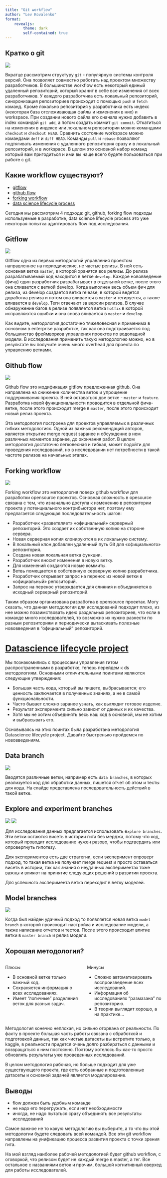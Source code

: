 ```yaml
---
title: "Git workflow"
author: "Lev Kovalenko"
format:
    revealjs:
        theme: dark
        self-contained: true
---
```

 
 
## Кратко о git
 
![](images/git_repo_structure.png){fig-align="center"}
 
 
::: {.notes}
Вкратце рассмотрим структуру ``git`` - популярную системы контроля версий. Она позволяет совместно работать над проектом множеству разработчиков. В большинстве workflow есть некоторый единый удаленный репозиторий, который хранит в себе все изменения от всех разработчиков. У каждого разработчика есть локальный репозиторий, синхронизация репозиториев происходит с помощью ``push`` и ``fetch`` команд. Кроме локально репозитория у разработчика есть индекс (некоторая база отслеживающая файлы и изменения в них) и workspace. При создании нового файла его сначала нужно добавить в index командой ``git add``, а потом создать коммит ``git commit``.
Откатиться на изменения в индексе или локальном репозитории можно командами ``checkout`` и ``checkout HEAD``. Сравнить состояние workspace можно командами  ``deff`` и ``diff HEAD``. Команды ``pull`` и ``rebase`` позволяют подтягивать изменения с удаленного репозитория сразу и в локальный репозиторий, и в workspace. В целом это основной набор команд который вам пригодиться и ими вы чаще всего будете пользоваться при работе с git.
:::
 
## Какие workflow существуют?
 
- [gitflow](https://www.atlassian.com/ru/git/tutorials/comparing-workflows/gitflow-workflow)
- [github flow](https://docs.github.com/en/get-started/quickstart/github-flow)
- [forking workflow](https://gist.github.com/Chaser324/ce0505fbed06b947d962)
- [data science lifecycle process](https://github.com/dslp/dslp)
 
::: {.notes}
Сегодня мы рассмотрим 4 подхода: git, github, forking flow подходы используемые в разработке, data science lifecycle process это уже некоторая попытка адаптировать flow под исследования.
:::
 
## Gitflow
 
![](images/gitflow.png){fig-align="center"}
 
::: {.notes}
Gitflow одна из первых методологий управления проектом направленное на периодические, не частые релизы.
В ней есть основная ветка ``master``, в которой хранятся все релизы. До релиза разрабатываемый код находится в ветке ``develop``. Каждое нововведение (фичу) один разработчик разрабатывает в отдельной ветке, после этого она сливается с веткой develop. Когда выполнен весь объем фич для релиза, из develop создается ветка release, в которой ведется доработка релиза и потом она вливается в ``master`` и тегируется, а также вливается в ``develop``. Теги отвечают за версии релизов. В случае обнаружение багов в релизе появляется ветка ``hotfix`` в которой исправляются ошибки и она снова вливается в ``master`` и ``develop``.
 
Как видите, методология достаточно тяжеловесная и применима в основном в enterprise разработке, так как она подстраивается под большинство фреймворков управления проектов по водопадной модели. В исследования применить такую методологию можно, но в результате вы получите очень много overhead для проекта по управлению ветками.
:::
 
## Github flow
 
![](images/githubworkflow.png){fig-align="center"}
 
::: {.notes}
Github flow это модификация gitflow предложенная github. Она направлена на снижение количества веток и упрощение поддерживания проекта. В ней оставаться две ветке - ``master`` и ``feature``. Разработка новой функциональности проводится в отдельной фича-ветке, после этого происходит merge в ``master``, после этого происходит новый релиз проекта.
 
Эта методология построена для проектов управляемых в различных гибких методологиях. Одной из важных рекомендаций авторов, является открытие merge request заранее и обсуждение в нем различных моментов заранее, до окончания работ. В целом методология достаточно легковесная и гибкая, может подойти для проведения исследований, но в исследовании нет потребности в такой частоте релизов на начальных этапах.
:::
 
## Forking workflow
 
![](images/forkingworkflow.png){fig-align="center"}
 
::: {.notes}
Forking workflow это методология поверх github workflow для разработки opensource проектов. Основная сложность в opesource связана с тем, что изначально доступа к изменению в репозитории проекта у потенциального контрибьютора нет, поэтому ему предлагается следующая последовательность шагов:
 
- Разработчик «разветвляет» «официальный» серверный репозиторий. Это создает их собственную копию на стороне сервера.
- Новая серверная копия клонируются в их локальную систему.
- В локальный клон добавлен удаленный путь Git для «официального» репозитория.
- Создана новая локальная ветка функции.
- Разработчик вносит изменения в новую ветку.
- Для изменений создаются новые коммиты.
- Ветвь помещается в собственную серверную копию разработчика.
- Разработчик открывает запрос на перенос из новой ветки в «официальный» репозиторий.
- Запрос на перенос утверждается для слияния и объединяется в исходный серверный репозиторий.
 
Таким образом организована разработка в opensource проектах. Могу сказать, что данная методология для исследований подходит плохо, из нее можно позаимствовать идею раздельных репозиториев, что если в команде много исследователей, то возможно их нужно разнести по разным репозиториям и периодически вытаскивать полезные нововведения в "официальный" репозиторий.
:::
 
# [Datascience lifecycle project](https://github.com/dslp/dslp/blob/main/branching/branch-types.md)
 
::: {.notes}
Мы познакомились с процессами управления гитом распространенными в разработке, теперь перейдем к ds методологиям. Основными отличительными поинтами являются следующие утверждения:
 
- Большая часть кода, который вы пишете, выбрасывается; его ценность заключается в полученных знаниях, а не в самой функциональности.
- Часто бывает сложно заранее узнать, как выглядит готовое изделие.
- Результат эксперимента сильно зависит от данных и их качества.
- Хотя мы не хотим объединять весь наш код в основной, мы не хотим и выбрасывать его.
 
Основываясь на этих поинтах была разработана методология Datascience lifecycle project. Давайте быстренько пройдемся по нововведениям.
:::
 
## Data branch
 
![](images/data-branch-pattern.png)
 
::: {.notes}
Вводятся различные ветки, например есть ``data branches``, в которых реализуется код для обработки данных, пишется отчет об этом и тесты для кода. На слайде представлена последовательность действий в такой ветке.
:::
 
## Explore and experiment branches
 
![](images/experiment-failed-branch-pattern.png)
![](images/experiment-success-branch-pattern.png)
 
::: {.notes}
Для исследования данных предлагается использовать e``xplore branches``. Эти ветки остаются висеть в истории гита без мерджа, потому что код, который проводит исследование нужен разово, чтобы подтвердить или опровергнуть гипотезу.
 
Для экспериментов есть две стратегии, если эксперимент опроверг подход, то такая ветка не получает merge request и просто оставаться висеть в истории, так как знания о неудачных экспериментах тоже важны и влияют на принятие следующих решений в развитии проекта.
 
Для успешного эксперимента ветка переходит в ветку моделей.
:::
 
## Model branches
 
![](images/model-branch-pattern.png)
 
::: {.notes}
Когда был найден удачный подход то появляется новая ветка ``model branch`` в которой происходит настройка и исследование модели, а также написание отчетов и тестов. После этого происходит влитие ветки в ``master branch`` и релиз модели.
:::
 
## Хорошая методология?
 
:::: {.columns}
 
::: {.column width="50%"}
Плюсы
 
- В основной ветке только важный код.
- Сохраняется информация о всех исследованиях.
- Имеет "логичные" разделения веток для разных задач.
 
:::
 
::: {.column width="50%"}
Минусы
 
- Сложно автоматизировать воспроизведение всех исследований.
- Информация об исследованиях "размазана" по репозиторию.
- В теории выглядит хорошо, а на практике...
:::
::::
 
::: {.notes}
Методология конечно неплохая, но сильно оторвана от реальности. По факту в проекте большая часть работы связана с обработкой и подготовкой данных, так как чистые датасеты вы встретите только, а kaggle, в реальности придется очень долго разбираться с данными и возвращаться к ним постоянно. Поэтому хотелось бы как-то просто обновлять результаты уже проведенных исследований.
 
В целом методология рабочая, но больше подходит для уже существующего проекта, где есть собранные и подготовленные датасеты и основной задачей является моделирование.
:::
 
## Выводы
 
- flow должен быть удобным команде
- не надо его перегружать, если нет необходимости
- иногда, не надо пытаться сразу объединять все результаты исследований
 
::: {.notes}
Самое важное не то какую методологию вы выберите, а то что вы этой методологии будете следовать всей командой. Все эти git workflow направлены на унификацию процесса развития проекта с точки зрения гита.
 
На мой взгляд наиболее рабочей методологией будет github workflow, с оговоркой, что релизом будет не каждый merge в master, а тег. Все остальное с названиями веток и прочим, большой когнитивный оверхед для работы исследователей.
:::

